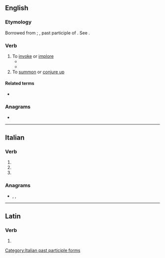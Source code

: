 ==English==

===Etymology===
Borrowed from {{bor|en|la|invocare}}; {{m|la|invocatus}}, past participle of {{m|la|invocare}}. See {{doublet|en|notext=1|invoke}}.

===Verb===
{{en-verb|invocat}}

# To [[invoke]] or [[implore]]
#* {{RQ:Shakespeare Sonnets|sonnet=38|url=https://books.google.com/books?id=vF3QMSp6pg4C&pg=PP44|passage=Be thou the tenth Muſe, ten times more in worth / Then thoſe old nine which rimers '''inuocate''',}}
#* {{RQ:Milton Paradise Regained|book=Samson Agonistes|page=69|passage=For proof hereof, if ''Dagon'' be thy god, / Go to his Temple, '''invocate''' his aid}}
# To [[summon]] or [[conjure up]]

====Related terms====
* {{l|en|invocation}}

===Anagrams===
* {{anagrams|en|a=aceinotv|Caviteño|conative}}

----

==Italian==

===Verb===
{{head|it|verb form}}

# {{inflection of|it|invocare||2|p|pres|indc}}
# {{inflection of|it|invocare||2|p|impr}}
# {{feminine plural of|it|invocato}}

===Anagrams===
* {{l|it|conative}}, {{l|it|nevicato}}, {{l|it|vociante}}

[[Category:Italian past participle forms]]

----

==Latin==

===Verb===
{{la-verb-form|invocāte}}

# {{inflection of|la|invocō||2|p|pres|actv|impr}}